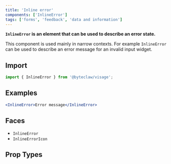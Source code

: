 ```yaml
---
title: 'Inline error'
components: ['InlineError']
tags: ['forms', 'feedback', 'data and information']
---
```


**`InlineError` is an element that can be used to describe an error state.**

This component is used mainly in narrow contexts. For example `InlineError` can be used to describe an error message for an invalid input widget.

## Import

```js transpile=false
import { InlineError } from '@byteclaw/visage';
```

## Examples

```jsx live
<InlineError>Error message</InlineError>
```

## Faces

- `InlineError`
- `InlineErrorIcon`

## Prop Types

<PropTypes component="InlineError" />
